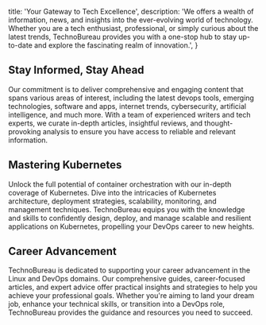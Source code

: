 
  title: 'Your Gateway to Tech Excellence',
  description:
    'We offers a wealth of information, news, and insights into the ever-evolving world of technology. Whether you are a tech enthusiast, professional, or simply curious about the latest trends, TechnoBureau provides you with a one-stop hub to stay up-to-date and explore the fascinating realm of innovation.',
}


## Stay Informed, Stay Ahead

Our commitment is to deliver comprehensive and engaging content that spans various areas of interest, including the latest devops tools, emerging technologies, software and apps, internet trends, cybersecurity, artificial intelligence, and much more. With a team of experienced writers and tech experts, we curate in-depth articles, insightful reviews, and thought-provoking analysis to ensure you have access to reliable and relevant information.

## Mastering Kubernetes

Unlock the full potential of container orchestration with our in-depth coverage of Kubernetes. Dive into the intricacies of Kubernetes architecture, deployment strategies, scalability, monitoring, and management techniques. TechnoBureau equips you with the knowledge and skills to confidently design, deploy, and manage scalable and resilient applications on Kubernetes, propelling your DevOps career to new heights.

## Career Advancement

TechnoBureau is dedicated to supporting your career advancement in the Linux and DevOps domains. Our comprehensive guides, career-focused articles, and expert advice offer practical insights and strategies to help you achieve your professional goals. Whether you're aiming to land your dream job, enhance your technical skills, or transition into a DevOps role, TechnoBureau provides the guidance and resources you need to succeed.

